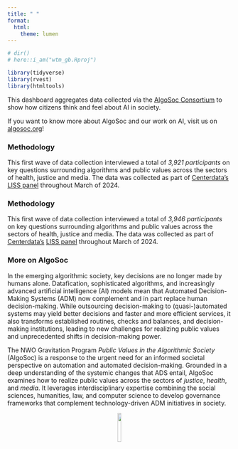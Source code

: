 ```yaml
---
title: " "
format:
  html:
    theme: lumen
---
```


```r
# dir()
# here::i_am("wtm_gb.Rproj")

library(tidyverse)
library(rvest)
library(htmltools)
```

This dashboard aggregates data collected via the <a href="https://algosoc.org/" target="_blank">AlgoSoc Consortium</a> to show how citizens think and feel about AI in society.



If you want to know more about AlgoSoc and our work on AI, visit us on <a href="https://algosoc.org/" target="_blank">algosoc.org</a>!



### Methodology

This first wave of data collection interviewed a total of *3,921 participants* on key questions surrounding algorithms and public values across the sectors of health, justice and media. The data was collected as part of [Centerdata’s](https://www.centerdata.nl/) [LISS panel](https://www.lissdata.nl/) throughout March of 2024.


### Methodology

This first wave of data collection interviewed a total of *3,946 participants* on key questions surrounding algorithms and public values across the sectors of health, justice and media. The data was collected as part of [Centerdata’s](https://www.centerdata.nl/) [LISS panel](https://www.lissdata.nl/) throughout March of 2024.

### More on AlgoSoc

In the emerging algorithmic society, key decisions are no longer made by humans alone. Datafication, sophisticated algorithms, and increasingly advanced artificial intelligence (AI) models mean that Automated Decision-Making Systems (ADM) now complement and in part replace human decision-making. While outsourcing decision-making to (quasi-)automated systems may yield better decisions and faster and more efficient services, it also transforms established routines, checks and balances, and decision-making institutions, leading to new challenges for realizing public values and unprecedented shifts in decision-making power.


The NWO Gravitation Program *Public Values in the Algorithmic Society*   (AlgoSoc) is a response to the urgent need for an informed societal perspective on automation and automated decision-making. Grounded in a deep understanding of the systemic changes that ADS entail, AlgoSoc examines how to realize public values across the sectors of *justice*, *health*, and *media*. It leverages interdisciplinary expertise combining the social sciences, humanities, law, and computer science to develop governance frameworks that complement technology-driven ADM initiatives in society.

<center>

<img src="algosoclogo.png" width="13%">


</center>

